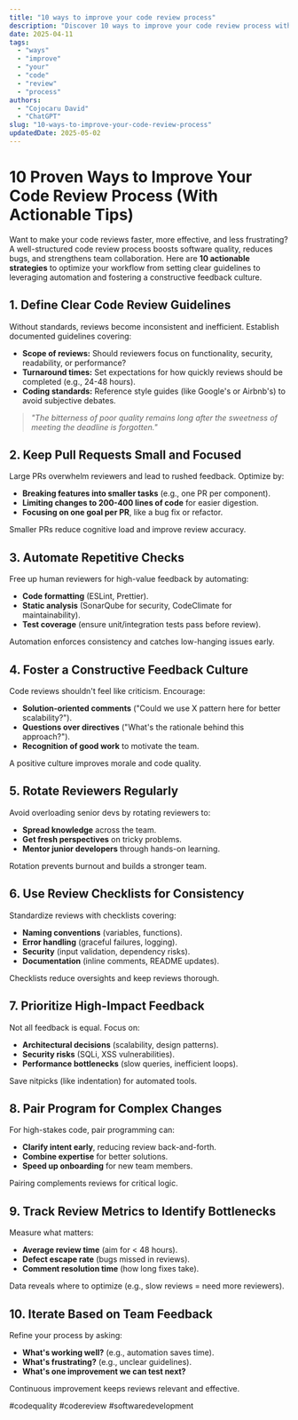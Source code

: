```yaml
---
title: "10 ways to improve your code review process"
description: "Discover 10 ways to improve your code review process with this in-depth guide, providing actionable insights and practical tips to boost your knowledge and results."
date: 2025-04-11
tags:
  - "ways"
  - "improve"
  - "your"
  - "code"
  - "review"
  - "process"
authors:
  - "Cojocaru David"
  - "ChatGPT"
slug: "10-ways-to-improve-your-code-review-process"
updatedDate: 2025-05-02
---
```


# 10 Proven Ways to Improve Your Code Review Process (With Actionable Tips)  

Want to make your code reviews faster, more effective, and less frustrating? A well-structured code review process boosts software quality, reduces bugs, and strengthens team collaboration. Here are **10 actionable strategies** to optimize your workflow from setting clear guidelines to leveraging automation and fostering a constructive feedback culture.  

## 1. Define Clear Code Review Guidelines  

Without standards, reviews become inconsistent and inefficient. Establish documented guidelines covering:  

- **Scope of reviews:** Should reviewers focus on functionality, security, readability, or performance?  
- **Turnaround times:** Set expectations for how quickly reviews should be completed (e.g., 24-48 hours).  
- **Coding standards:** Reference style guides (like Google's or Airbnb's) to avoid subjective debates.  

> _"The bitterness of poor quality remains long after the sweetness of meeting the deadline is forgotten."_  

## 2. Keep Pull Requests Small and Focused  

Large PRs overwhelm reviewers and lead to rushed feedback. Optimize by:  

- **Breaking features into smaller tasks** (e.g., one PR per component).  
- **Limiting changes to 200-400 lines of code** for easier digestion.  
- **Focusing on one goal per PR**, like a bug fix or refactor.  

Smaller PRs reduce cognitive load and improve review accuracy.  

## 3. Automate Repetitive Checks  

Free up human reviewers for high-value feedback by automating:  

- **Code formatting** (ESLint, Prettier).  
- **Static analysis** (SonarQube for security, CodeClimate for maintainability).  
- **Test coverage** (ensure unit/integration tests pass before review).  

Automation enforces consistency and catches low-hanging issues early.  

## 4. Foster a Constructive Feedback Culture  

Code reviews shouldn't feel like criticism. Encourage:  

- **Solution-oriented comments** ("Could we use X pattern here for better scalability?").  
- **Questions over directives** ("What's the rationale behind this approach?").  
- **Recognition of good work** to motivate the team.  

A positive culture improves morale and code quality.  

## 5. Rotate Reviewers Regularly  

Avoid overloading senior devs by rotating reviewers to:  

- **Spread knowledge** across the team.  
- **Get fresh perspectives** on tricky problems.  
- **Mentor junior developers** through hands-on learning.  

Rotation prevents burnout and builds a stronger team.  

## 6. Use Review Checklists for Consistency  

Standardize reviews with checklists covering:  

- **Naming conventions** (variables, functions).  
- **Error handling** (graceful failures, logging).  
- **Security** (input validation, dependency risks).  
- **Documentation** (inline comments, README updates).  

Checklists reduce oversights and keep reviews thorough.  

## 7. Prioritize High-Impact Feedback  

Not all feedback is equal. Focus on:  

- **Architectural decisions** (scalability, design patterns).  
- **Security risks** (SQLi, XSS vulnerabilities).  
- **Performance bottlenecks** (slow queries, inefficient loops).  

Save nitpicks (like indentation) for automated tools.  

## 8. Pair Program for Complex Changes  

For high-stakes code, pair programming can:  

- **Clarify intent early**, reducing review back-and-forth.  
- **Combine expertise** for better solutions.  
- **Speed up onboarding** for new team members.  

Pairing complements reviews for critical logic.  

## 9. Track Review Metrics to Identify Bottlenecks  

Measure what matters:  

- **Average review time** (aim for < 48 hours).  
- **Defect escape rate** (bugs missed in reviews).  
- **Comment resolution time** (how long fixes take).  

Data reveals where to optimize (e.g., slow reviews = need more reviewers).  

## 10. Iterate Based on Team Feedback  

Refine your process by asking:  

- **What's working well?** (e.g., automation saves time).  
- **What's frustrating?** (e.g., unclear guidelines).  
- **What's one improvement we can test next?**  

Continuous improvement keeps reviews relevant and effective.  

#codequality #codereview #softwaredevelopment